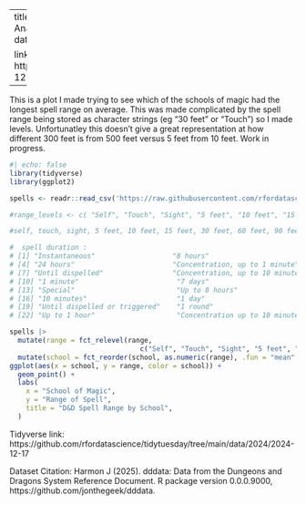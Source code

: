 
---
title: "Tidy Tuesday - D&D Spells"
execute:
  echo: false
description: |
  Analysis of D&D Spells data from TidyTuesday
author: Rowan Norenberg
date: September 24, 2025
format: html



links: 
  - icon: github
    text: Data Set
    href: https://github.com/rfordatascience/tidytuesday/tree/main/data/2024/2024-12-17 
---

This is a plot I made trying to see which of the schools of magic had the longest spell range on average. This was made complicated by the spell range being stored as character strings (eg "30 feet" or "Touch") so I made levels. Unfortunatley this doesn't give a great representation at how different 300 feet is from 500 feet versus 5 feet from 10 feet. Work in progress. 


```r

#| echo: false
library(tidyverse)
library(ggplot2)

spells <- readr::read_csv('https://raw.githubusercontent.com/rfordatascience/tidytuesday/main/data/2024/2024-12-17/spells.csv', show_col_types = FALSE)
```


```r
#range_levels <- c( "Self", "Touch", "Sight", "5 feet", "10 feet", "15 feet", "30 feet", "60 feet", "90 feet", "100 feet", "120 feet", "150 feet", "300 feet", "500 feet", "1 mile", "500 miles", "Unlimited", "Special")

#self, touch, sight, 5 feet, 10 feet, 15 feet, 30 feet, 60 feet, 90 feet, 100 feet, 120 feet, 150 feet, 300 feet, 500 feet, 1 mile, 500 miles

#  spell duration : 
# [1] "Instantaneous"                   "8 hours"                         "Concentration, up to 1 hour"    
# [4] "24 hours"                        "Concentration, up to 1 minute"   "10 days"    
# [7] "Until dispelled"                 "Concentration, up to 10 minutes" "1 hour"  
# [10] "1 minute"                        "7 days"                          "Concentration, up to 8 hours"   
# [13] "Special"                         "Up to 8 hours"                   "Concentration, up to 1 day"     
# [16] "10 minutes"                      "1 day"                           "30 days"
# [19] "Until dispelled or triggered"    "1 round"                         "Concentration, up to 2 hours"   
# [22] "Up to 1 hour"                    "Concentration up to 10 minutes"  "Up to 1 minute" 

```


```r

spells |> 
  mutate(range = fct_relevel(range, 
                                c("Self", "Touch", "Sight", "5 feet", "10 feet", "15 feet", "30 feet", "60 feet", "90 feet", "100 feet", "120 feet", "150 feet", "300 feet", "500 feet", "1 mile", "500 miles", "Unlimited", "Special"))) |> 
  mutate(school = fct_reorder(school, as.numeric(range), .fun = "mean", .desc = TRUE)) |> 
ggplot(aes(x = school, y = range, color = school)) +
  geom_point() +
  labs(
    x = "School of Magic",
    y = "Range of Spell",
    title = "D&D Spell Range by School",
  )
```


Tidyverse link: https://github.com/rfordatascience/tidytuesday/tree/main/data/2024/2024-12-17  

Dataset Citation: 
Harmon J (2025). dddata: Data from the Dungeons and Dragons System Reference Document. R package version 0.0.0.9000, https://github.com/jonthegeek/dddata. 


